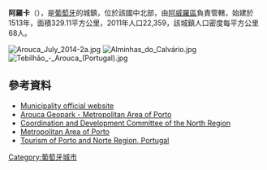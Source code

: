 {{Coord|40|55|N|8|15|W|display=title}}

'''阿羅卡'''（{{lang-pt|Arouca}}），是[[葡萄牙|葡萄牙]]的城鎮，位於該國中北部，由[[阿威羅區|阿威羅區]]負責管轄，始建於1513年，面積329.11平方公里，2011年人口22,359，該城鎮人口密度每平方公里68人。

[[Image:Arouca_July_2014-2a.jpg|thumb]]
[[Image:Alminhas_do_Calvário.jpg|thumb]]
[[Image:Tebilhão_-_Arouca_(Portugal).jpg|thumb]]

==參考資料==
*[http://www.cm-arouca.pt/ Municipality official website]
*[http://www.geoparquearouca.com/?lg=en Arouca Geopark - Metropolitan Area of Porto]
*[http://www.ccdr-n.pt/ Coordination and Development Committee of the North Region]
*[https://web.archive.org/web/20150503213615/http://www.amp.pt/ Metropolitan Area of Porto]
*[http://www.portoenorte.pt Tourism of Porto and Norte Region, Portugal]

{{Portugal-geo-stub}}
[[Category:葡萄牙城市|Category:葡萄牙城市]]